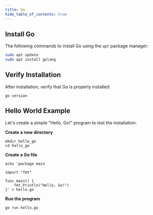 ```yaml
---
title: Go
hide_table_of_contents: true
---
```


## Install Go

The following commands to install Go using the `apt` package manager:

```bash
sudo apt update
sudo apt install golang
```

## Verify Installation

After installation, verify that Go is properly installed:

```
go version
```
## Hello World Example
Let's create a simple "Hello, Go!" program to test the installation:

**Create a new directory**

```
mkdir hello_go
cd hello_go
```
**Create a Go file**

```
echo 'package main

import "fmt"

func main() {
    fmt.Println("Hello, Go!")
}' > hello.go
```

**Run the program**

```
go run hello.go
```

